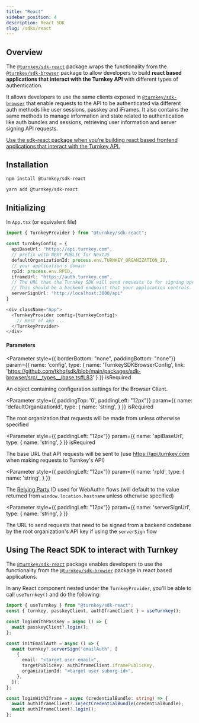 ```yaml
---
title: "React"
sidebar_position: 4
description: React SDK
slug: /sdks/react
---
```



## Overview

The [`@turnkey/sdk-react`](https://www.npmjs.com/package/@turnkey/sdk-react) package wraps the functionality from the [`@turnkey/sdk-browser`](https://www.npmjs.com/package/@turnkey/sdk-browser) package to allow developers to build **react based applications that interact with the Turnkey API** with different types of authentication.

It allows developers to use the same clients exposed in [`@turnkey/sdk-browser`](https://www.npmjs.com/package/@turnkey/sdk-browser) that enable requests to the API to be authenticated via different auth methods like user sessions, passkey and iFrames. It also contains the same methods to manage information and state related to authentication like auth bundles and sessions, retrieving user information and server signing API requests.

<u>Use the sdk-react package when you’re building react based frontend applications that interact with the Turnkey API.</u> 

## Installation

<Tabs>
  <TabItem value="npm" label="NPM" default>

```bash
npm install @turnkey/sdk-react
```

  </TabItem>
  <TabItem value="yarn" label="Yarn" >

```bash
yarn add @turnkey/sdk-react
```

  </TabItem>
</Tabs>

## Initializing

In `App.tsx` (or equivalent file)

```typescript
import { TurnkeyProvider } from "@turnkey/sdk-react";

const turnkeyConfig = {
  apiBaseUrl: "https://api.turnkey.com",
  // prefix with NEXT_PUBLIC for NextJS
  defaultOrganizationId: process.env.TURNKEY_ORGANIZATION_ID,
  // your application's domain
  rpId: process.env.RPID,
  iframeUrl: "https://auth.turnkey.com",
  // The URL that the Turnkey SDK will send requests to for signing operations.
  // This should be a backend endpoint that your application controls.
  serverSignUrl: "http://localhost:3000/api"
}

<div className="App">
  <TurnkeyProvider config={turnkeyConfig}>
    // Rest of app ...
  </TurnkeyProvider>
</div>
```

#### Parameters

<Parameter
  style={{ borderBottom: "none", paddingBottom: "none"}}
  param={{
    name: 'config',
    type: {
      name: 'TurnkeySDKBrowserConfig',
      link: 'https://github.com/tkhq/sdk/blob/main/packages/sdk-browser/src/__types__/base.ts#L83'
    }
  }}
  isRequired
>

An object containing configuration settings for the Browser Client.

</Parameter>

<Parameter
  style={{ paddingTop: '0', paddingLeft: "12px"}}
  param={{
    name: 'defaultOrganizationId',
    type: {
      name: 'string',
    }
  }}
  isRequired
>

The root organization that requests will be made from unless otherwise specified

</Parameter>

<Parameter
  style={{ paddingLeft: "12px"}}
  param={{
    name: 'apiBaseUrl',
    type: {
      name: 'string',
    }
  }}
  isRequired
>

The base URL that API requests will be sent to (use https://api.turnkey.com when making requests to Turnkey's API)

</Parameter>

<Parameter
  style={{ paddingLeft: "12px"}}
  param={{
    name: 'rpId',
    type: {
      name: 'string',
    }
  }}
>

The [Relying Party](https://developer.mozilla.org/en-US/docs/Glossary/Relying_party) ID used for WebAuthn flows (will default to the value returned from `window.location.hostname` unless otherwise specified)

</Parameter>

<Parameter
  style={{ paddingLeft: "12px"}}
  param={{
    name: 'serverSignUrl',
    type: {
      name: 'string',
    }
  }}
>

The URL to send requests that need to be signed from a backend codebase by the root organization's API key if using the `serverSign` flow

</Parameter>

## Using The React SDK to interact with Turnkey

The [`@turnkey/sdk-react`](https://www.npmjs.com/package/@turnkey/sdk-react) package enables developers to use the functionality from the [`@turnkey/sdk-browser`](https://www.npmjs.com/package/@turnkey/sdk-browser) package in react based applications. 

In any React component nested under the `TurnkeyProvider`, you'll be able to call `useTurnkey()` and do the following:

```typescript
import { useTurnkey } from "@turnkey/sdk-react";
const { turnkey, passkeyClient, authIframeClient } = useTurnkey();

const loginWithPasskey = async () => {
  await passkeyClient?.login();
};

const initEmailAuth = async () => {
  await turnkey?.serverSign("emailAuth", [
    {
      email: "<target user email>",
      targetPublicKey: authIframeClient.iframePublicKey,
      organizationId: "<target user suborg-id>",
    },
  ]);
};

const loginWithIframe = async (credentialBundle: string) => {
  await authIframeClient?.injectCredentialBundle(credentialBundle);
  await authIframeClient?.login();
};
```
